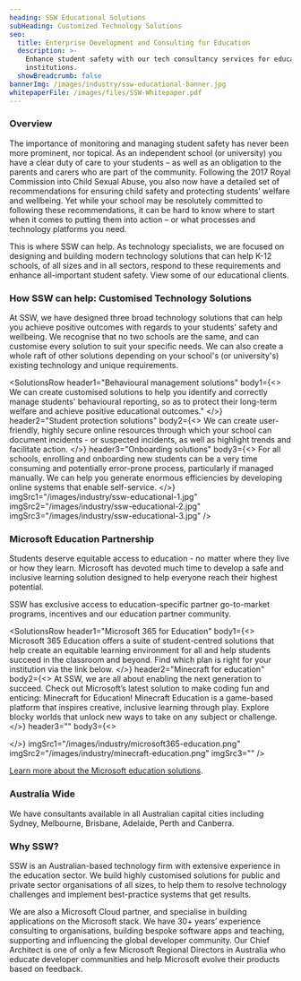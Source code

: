 ```yaml
---
heading: SSW Educational Solutions
subHeading: Customized Technology Solutions
seo:
  title: Enterprise Development and Consulting for Education
  description: >-
    Enhance student safety with our tech consultancy services for educational
    institutions.
  showBreadcrumb: false
bannerImg: /images/industry/ssw-educational-banner.jpg
whitepaperFile: /images/files/SSW-Whitepaper.pdf
---
```


### Overview

The importance of monitoring and managing student safety has never been more prominent, nor topical. As an independent school (or university) you have a clear duty of care to your students – as well as an obligation to the parents and carers who are part of the community. Following the 2017 Royal Commission into Child Sexual Abuse, you also now have a detailed set of recommendations for ensuring child safety and protecting students’ welfare and wellbeing. Yet while your school may be resolutely committed to following these recommendations, it can be hard to know where to start when it comes to putting them into action – or what processes and technology platforms you need.

This is where SSW can help. As technology specialists, we are focused on designing and building modern technology solutions that can help K-12 schools, of all sizes and in all sectors, respond to these requirements and enhance all-important student safety. View some of our educational clients.

### How SSW can help: Customised Technology Solutions

At SSW, we have designed three broad technology solutions that can help you achieve positive outcomes with regards to your students’ safety and wellbeing. We recognise that no two schools are the same, and can customise every solution to suit your specific needs. We can also create a whole raft of other solutions depending on your school's (or university's) existing technology and unique requirements.

<SolutionsRow
  header1="Behavioural management solutions"
  body1={<>
    We can create customised solutions to help you identify and correctly manage students' behavioural reporting, so as to protect their long-term welfare and achieve positive educational outcomes."
  </>}
  header2="Student protection solutions"
  body2={<>
    We can create user-friendly, highly secure online resources through which your school can document incidents - or suspected incidents, as well as highlight trends and facilitate action.
  </>}
  header3="Onboarding solutions"
  body3={<>
    For all schools, enrolling and onboarding new students can be a very time consuming and potentially error-prone process, particularly if managed manually. We can help you generate enormous efficiencies by developing online systems that enable self-service.
  </>}
  imgSrc1="/images/industry/ssw-educational-1.jpg"
  imgSrc2="/images/industry/ssw-educational-2.jpg"
  imgSrc3="/images/industry/ssw-educational-3.jpg"
/>

### Microsoft Education Partnership

Students deserve equitable access to education - no matter where they live or how they learn. Microsoft has devoted much time to develop a safe and inclusive learning solution designed to help everyone reach their highest potential.

SSW has exclusive access to education-specific partner go-to-market programs, incentives and our education partner community.  

<SolutionsRow
  header1="Microsoft 365 for Education"
  body1={<>
    Microsoft 365 Education offers a suite of student-centred solutions that help create an
    equitable learning environment for all and help students succeed in the classroom and beyond. Find which plan is right for your institution via the link below.
  </>}
  header2="Minecraft for education"
  body2={<>
    At SSW, we are all about enabling the next  generation to succeed. Check out Microsoft’s latest solution to make coding fun and enticing: Minecraft for Education! Minecraft Education is a game-based platform that inspires creative, inclusive learning through play. Explore blocky worlds that unlock new ways to take on any subject or challenge.
  </>}
  header3=""
  body3={<>

  </>}
  imgSrc1="/images/industry/microsoft365-education.png"
  imgSrc2="/images/industry/minecraft-education.png"
  imgSrc3=""
/>

[Learn more about the Microsoft education solutions](https://www.microsoft.com/en-in/education?ef_id=aac03e2b620b14e4038b5d589ffb76b5\:G:s\&OCID=AIDcmmf9ba61yr_SEM_aac03e2b620b14e4038b5d589ffb76b5\:G:s\&utm_source=bing\&s_kwcid=AL!11608!10!79096310478653!79096675885883\&msclkid=aac03e2b620b14e4038b5d589ffb76b5).

<Whitepaper title="Read the whitepaper: Protecting students' welfare and wellbeing in Australian independent schools" description="As an independent school, protecting the safety and wellbeing of your students is of vital importance. In this whitepaper, we highlight the importance of student safety, discuss Australian schools’ duty of care in the context of recent investigations, and provide examples of how a customised technology solution could help schools meet the ten Child Safe Standards as recommended by 2017 Royal Commission into Child Sexual Abuse." buttonText="DOWNLOAD THE WHITEPAPER NOW" whitepaperFile="/images/files/SSW-Whitepaper.pdf" />

<VideoEmbed url="https://www.youtube.com/embed/Mc24zR5rprI?autoplay=1" />

### Australia Wide

We have consultants available in all Australian capital cities including Sydney, Melbourne, Brisbane, Adelaide, Perth and Canberra.

<BookingButton buttonText="Contact Us" />

### Why SSW?

SSW is an Australian-based technology firm with extensive experience in the education sector. We build highly customised solutions for public and private sector organisations of all sizes, to help them to resolve technology challenges and implement best-practice systems that get results.

We are also a Microsoft Cloud partner, and specialise in building applications on the Microsoft stack. We have 30+ years’ experience consulting to organisations, building bespoke software apps and teaching, supporting and influencing the global developer community. Our Chief Architect is one of only a few Microsoft Regional Directors in Australia who educate developer communities and help Microsoft evolve their products based on feedback.

<ContactUs buttonText="CALL US TODAY" link="https://www.ssw.com.au/company/contact-us" />
